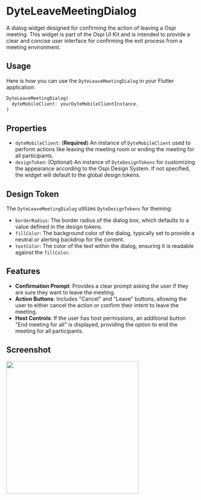 
# DyteLeaveMeetingDialog

A dialog widget designed for confirming the action of leaving a Ospi meeting. This widget is part of the Ospi UI Kit and is intended to provide a clear and concise user interface for confirming the exit process from a meeting environment.

## Usage

Here is how you can use the `DyteLeaveMeetingDialog` in your Flutter application:

```dart
DyteLeaveMeetingDialog(
  dyteMobileClient: yourDyteMobileClientInstance,
)
```

## Properties

- `dyteMobileClient`: (**Required**) An instance of `DyteMobileClient` used to perform actions like leaving the meeting room or ending the meeting for all participants.
- `designToken`: (Optional) An instance of `DyteDesignTokens` for customizing the appearance according to the Ospi Design System. If not specified, the widget will default to the global design tokens.

## Design Token

The `DyteLeaveMeetingDialog` utilizes `DyteDesignTokens` for theming:

- `borderRadius`: The border radius of the dialog box, which defaults to a value defined in the design tokens.
- `fillColor`: The background color of the dialog, typically set to provide a neutral or alerting backdrop for the content.
- `textColor`: The color of the text within the dialog, ensuring it is readable against the `fillColor`.

## Features

- **Confirmation Prompt**: Provides a clear prompt asking the user if they are sure they want to leave the meeting.
- **Action Buttons**: Includes "Cancel" and "Leave" buttons, allowing the user to either cancel the action or confirm their intent to leave the meeting.
- **Host Controls**: If the user has host permissions, an additional button "End meeting for all" is displayed, providing the option to end the meeting for all participants.


## Screenshot

<img src="/static/mobile/flutter/flutter-leave-meeting-dialog.png" width="350px"/>